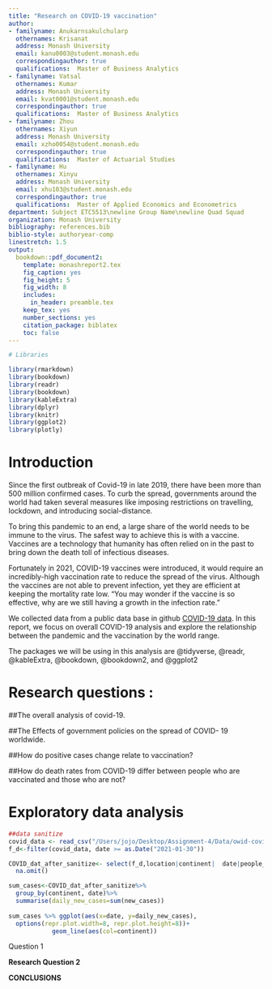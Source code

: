 ```yaml
---
title: "Research on COVID-19 vaccination"
author:
- familyname: Anukarnsakulchularp
  othernames: Krisanat
  address: Monash University
  email: kanu0003@student.monash.edu
  correspondingauthor: true
  qualifications:  Master of Business Analytics
- familyname: Vatsal
  othernames: Kumar
  address: Monash University
  email: kvat0001@student.monash.edu
  correspondingauthor: true
  qualifications:  Master of Business Analytics
- familyname: Zhou
  othernames: Xiyun 
  address: Monash University
  email: xzho0054@student.monash.edu
  correspondingauthor: true
  qualifications:  Master of Actuarial Studies
- familyname: Hu
  othernames: Xinyu
  address: Monash University
  email: xhu103@student.monash.edu
  correspondingauthor: true
  qualifications:  Master of Applied Economics and Econometrics  
department: Subject ETC5513\newline Group Name\newline Quad Squad
organization: Monash University
bibliography: references.bib
biblio-style: authoryear-comp
linestretch: 1.5
output:
  bookdown::pdf_document2:
    template: monashreport2.tex
    fig_caption: yes
    fig_height: 5
    fig_width: 8
    includes:
      in_header: preamble.tex
    keep_tex: yes
    number_sections: yes
    citation_package: biblatex
    toc: false
---
```


```r
# Libraries

library(rmarkdown) 
library(bookdown) 
library(readr) 
library(bookdown) 
library(kableExtra) 
library(dplyr) 
library(knitr) 
library(ggplot2) 
library(plotly) 

```


\clearpage
# **Introduction** 

Since the first outbreak of Covid-19 in late 2019, there have been more than 500 million confirmed cases. To curb the spread, governments around the world had taken several measures like imposing restrictions on travelling, lockdown, and introducing social-distance. 

To bring this pandemic to an end, a large share of the world needs to be immune to the virus. The safest way to achieve this is with a vaccine. Vaccines are a technology that humanity has often relied on in the past to bring down the death toll of infectious diseases.

Fortunately in 2021, COVID-19 vaccines were introduced, it would require an incredibly-high vaccination rate to reduce the spread of the virus. Although the vaccines are not able to prevent infection, yet they are efficient at keeping the mortality rate low. “You may wonder if the vaccine is so effective, why are we still having a growth in the infection rate.”

We collected data from a public data base in github [COVID-19 data](https://github.com/owid/covid-19-data/tree/master/public/data). In this report, we focus on overall COVID-19 analysis and explore the relationship between the pandemic and the vaccination by the world range. 

The packages we will be using in this analysis are @tidyverse, @readr, @kableExtra, @bookdown, @bookdown2, and @ggplot2



\clearpage


# **Research questions** :

##The overall analysis of covid-19.

##The Effects of government policies on the spread of COVID- 19 worldwide. 

##How do positive cases change relate to vaccination? 

##How do death rates from COVID-19 differ between people who are vaccinated and those who are not?  



\clearpage


# **Exploratory data analysis** 

\section*{The overall analysis of covid-19}


```r
##data sanitize 
covid_data <- read_csv("/Users/jojo/Desktop/Assignment-4/Data/owid-covid-data.csv")
f_d<-filter(covid_data, date >= as.Date("2021-01-30"))

COVID_dat_after_sanitize<- select(f_d,location|continent|  date|people_fully_vaccinated|people_fully_vaccinated_per_hundred|new_cases|total_cases|new_deaths|new_deaths_per_million|total_deaths_per_million)  %>% 
  na.omit()

```


```r

sum_cases<-COVID_dat_after_sanitize%>% 
  group_by(continent, date)%>%
  summarise(daily_new_cases=sum(new_cases)) 
 
sum_cases %>% ggplot(aes(x=date, y=daily_new_cases), 
  options(repr.plot.width=8, repr.plot.height=8))+
            geom_line(aes(col=continent))
```








\clearpage


\section*{}

Question 1



\clearpage





**Research Question 2**







\clearpage


\section*{}




\section*{}



**CONCLUSIONS**

